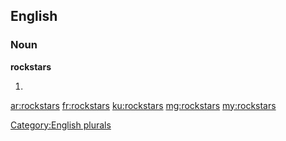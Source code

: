 ==English==

===Noun===
'''rockstars'''

# {{plural of|rockstar}}

[[Category:English plurals]]

[[ar:rockstars]]
[[fr:rockstars]]
[[ku:rockstars]]
[[mg:rockstars]]
[[my:rockstars]]
